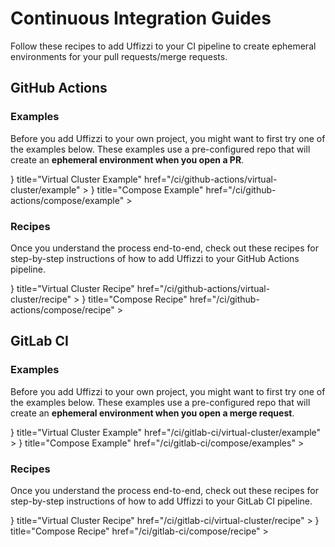 
# Continuous Integration Guides

Follow these recipes to add Uffizzi to your CI pipeline to create ephemeral environments for your pull requests/merge requests.

## GitHub Actions

### Examples  

Before you add Uffizzi to your own project, you might want to first try one of the examples below. These examples use a pre-configured repo that will create an **ephemeral environment when you open a PR**.

<Cards num={2}>
  <Cards.Card
    arrow
    icon={<Group />}
    title="Virtual Cluster Example"
    href="/ci/github-actions/virtual-cluster/example"
  >
  </Cards.Card>
  <Cards.Card
    arrow
    icon={<Container />}
    title="Compose Example"
    href="/ci/github-actions/compose/example"
  >
  </Cards.Card>
</Cards>

### Recipes

Once you understand the process end-to-end, check out these recipes for step-by-step instructions of how to add Uffizzi to your GitHub Actions pipeline.

<Cards num={2}>
  <Cards.Card
    arrow
    icon={<ChefHat />}
    title="Virtual Cluster Recipe"
    href="/ci/github-actions/virtual-cluster/recipe"
  >
  </Cards.Card>
  <Cards.Card
    arrow
    icon={<ChefHat />}
    title="Compose Recipe"
    href="/ci/github-actions/compose/recipe"
  >
  </Cards.Card>
</Cards>

## GitLab CI

### Examples

Before you add Uffizzi to your own project, you might want to first try one of the examples below. These examples use a pre-configured repo that will create an **ephemeral environment when you open a merge request**.

<Cards num={2}>
  <Cards.Card
    arrow
    icon={<Group />}
    title="Virtual Cluster Example"
    href="/ci/gitlab-ci/virtual-cluster/example"
  >
  </Cards.Card>
  <Cards.Card
    arrow
    icon={<Container />}
    title="Compose Example"
    href="/ci/gitlab-ci/compose/examples"
  >
  </Cards.Card>
</Cards>

### Recipes

Once you understand the process end-to-end, check out these recipes for step-by-step instructions of how to add Uffizzi to your GitLab CI pipeline.

<Cards num={2}>
  <Cards.Card
    arrow
    icon={<ChefHat />}
    title="Virtual Cluster Recipe"
    href="/ci/gitlab-ci/virtual-cluster/recipe"
  >
  </Cards.Card>
  <Cards.Card
    arrow
    icon={<ChefHat />}
    title="Compose Recipe"
    href="/ci/gitlab-ci/compose/recipe"
  >
  </Cards.Card>
</Cards>